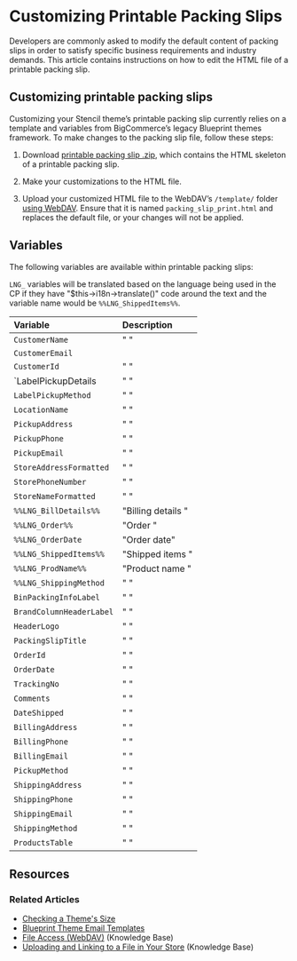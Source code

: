 # Customizing Printable Packing Slips

 

Developers are commonly asked to modify the default content of packing slips in order to satisfy specific business requirements and industry demands. This article contains instructions on how to edit the HTML file of a printable packing slip.

## Customizing printable packing slips

Customizing your Stencil theme’s printable packing slip currently relies on a template and variables from BigCommerce’s legacy Blueprint themes framework. To make changes to the packing slip file, follow these steps:


1. Download [printable packing slip .zip](https://storage.googleapis.com/bigcommerce-production-dev-center/template-files/packing_slip_printable.zip), which contains the HTML skeleton of a printable packing slip.

2. Make your customizations to the HTML file.

3. Upload your customized HTML file to the WebDAV’s `/template/` folder [using WebDAV](https://support.bigcommerce.com/s/article/File-Access-WebDAV). Ensure that it is named `packing_slip_print.html` and replaces the default file, or your changes will not be applied.

## Variables

The following variables are available within printable packing slips:

`LNG_` variables will be translated based on the language being used in the CP if they have "$this->i18n->translate()" code around the text and the variable name would be  `%%LNG_ShippedItems%%`.

| Variable          |         Description |
|:------------------|:--------------------|
| `CustomerName`            | " "         |
| `CustomerEmail`           |             |
| `CustomerId`              | " "         |
| `LabelPickupDetails       | " "         |
| `LabelPickupMethod`       | " "         |
| `LocationName`            | " "         |
| `PickupAddress`           | " "         |
| `PickupPhone`             | " "         |
| `PickupEmail`             | " "         |
| `StoreAddressFormatted`   | " "         |
| `StorePhoneNumber`        | " "         |
| `StoreNameFormatted`      | " "         |
| `%%LNG_BillDetails%%`     | "Billing details "  |
| `%%LNG_Order%%`           | "Order "            |
| `%%LNG_OrderDate`         | "Order date"        |
| `%%LNG_ShippedItems%%`    | "Shipped items "    |  
| `%%LNG_ProdName%%`        | "Product name "     |
| `%%LNG_ShippingMethod`    | " "|
| `BinPackingInfoLabel`      | " "         |
| `BrandColumnHeaderLabel`   | " "         |
| `HeaderLogo`              | " "         |
| `PackingSlipTitle`        | " "         |
| `OrderId`                 | " "         |
| `OrderDate`               | " "         |
| `TrackingNo`              | " "         |
| `Comments`                | " "         |
| `DateShipped`             | " "         |
| `BillingAddress`          | " "         |
| `BillingPhone`            | " "         |
| `BillingEmail`            | " "         |
| `PickupMethod`            | " "         |
| `ShippingAddress`         | " "         |
| `ShippingPhone`           | " "         |
| `ShippingEmail`           | " "         |
| `ShippingMethod`          | " "         |
| `ProductsTable`           | " "         |


## Resources

### Related Articles

* [Checking a Theme's Size](/docs/storefront/stencil/deployment/theme-size)
* [Blueprint Theme Email Templates](/archive/storefront/blueprint/themes/email-templates)
* [File Access (WebDAV)](https://support.bigcommerce.com/s/article/File-Access-WebDAV) (Knowledge Base)
* [Uploading and Linking to a File in Your Store](https://support.bigcommerce.com/s/article/How-do-I-add-and-link-to-a-file-in-my-store#upload-a-file) (Knowledge Base)
